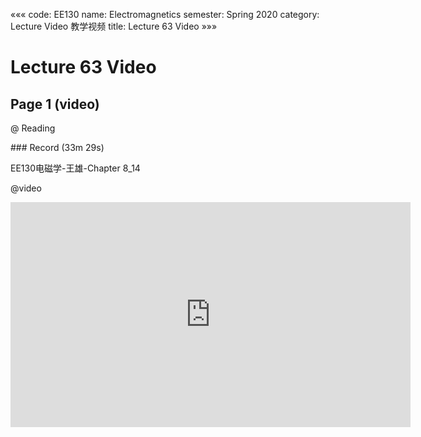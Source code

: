 «««
code: EE130
name: Electromagnetics
semester: Spring 2020
category: Lecture Video 教学视频
title: Lecture 63 Video
»»»

# Lecture 63 Video

## Page 1 (video)

@ Reading

<div class="markdown-body">
### Record (33m 29s)

EE130电磁学-王雄-Chapter 8_14
</div>

@video

<iframe src="https://sbbrisk.com/e/c42fm0atdavo.html" frameborder=0 marginwidth=0 marginheight=0 scrolling=no width=640 height=360 allowfullscreen></iframe>
